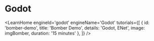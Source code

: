 

# Godot

<LearnHome
    engineId='godot'
    engineName='Godot'
    tutorials={[
        { id: 'bomber-demo', title: 'Bomber Demo', details: 'Godot, ENet', image: imgBomber, duration: '15 minutes' },
    ]} />

